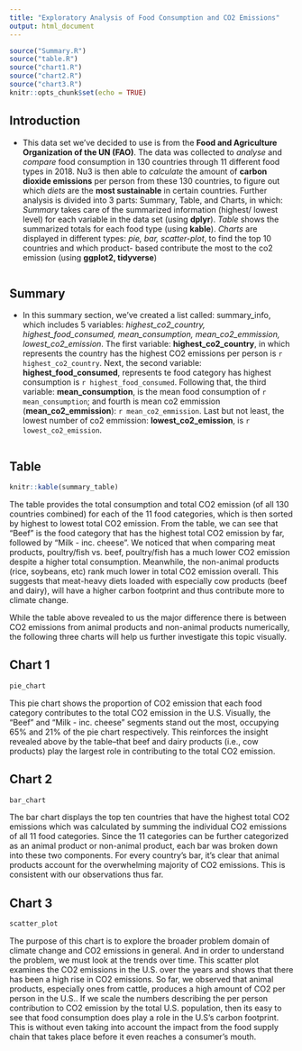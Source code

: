 ```yaml
---
title: "Exploratory Analysis of Food Consumption and CO2 Emissions"
output: html_document
---
```


```r
source("Summary.R")
source("table.R")
source("chart1.R")
source("chart2.R")
source("chart3.R")
knitr::opts_chunk$set(echo = TRUE)
```

## Introduction 

- This data set we’ve decided to use is from the **Food and Agriculture Organization of the UN (FAO)**. The data was collected to _analyse_ and _compare_ food consumption in 130 countries through 11 different food types in 2018. Nu3 is then able to _calculate_ the amount of **carbon dioxide emissions** per person from these 130 countries, to figure out which _diets_ are the **most sustainable** in certain countries. Further analysis is divided into 3 parts: Summary, Table, and Charts, in which: _Summary_ takes care of the summarized information (highest/ lowest level) for each variable in the data set (using **dplyr**). _Table_ shows the summarized totals for each food type (using **kable**). _Charts_ are displayed in different types: _pie, bar, scatter-plot_, to find the top 10 countries and which product- based contribute the most to the co2 emission (using **ggplot2, tidyverse**)
    
```r

```

## Summary
- In this summary section, we've created a list called: summary_info, which includes 5 variables: _highest_co2_country, highest_food_consumed, mean_consumption, mean_co2_emmission, lowest_co2_emission_. The first variable: **highest_co2_country**, in which represents the country has the highest CO2 emissions per person is `r highest_co2_country`. Next, the second variable: **highest_food_consumed**, represents te food category has highest consumption is `r highest_food_consumed`. Following that, the third variable: **mean_consumption**, is the mean food consumption of `r mean_consumption`; and fourth is mean co2 emmission (**mean_co2_emmission**): `r mean_co2_emmission`. Last but not least, the lowest number of co2 emmission: **lowest_co2_emission**, is `r lowest_co2_emission`.
 
 
```r

```
## Table
```r
knitr::kable(summary_table)
```
The table provides the total consumption and total CO2 emission (of all 130 countries combined) for each of the 11 food categories, which is then sorted by highest to lowest total CO2 emission. From the table, we can see that “Beef” is the food category that has the highest total CO2 emission by far, followed by “Milk - inc. cheese”. We noticed that when comparing meat products, poultry/fish vs. beef, poultry/fish has a much lower CO2 emission despite a higher total consumption. Meanwhile, the non-animal products (rice, soybeans, etc) rank much lower in total CO2 emission overall. This suggests that meat-heavy diets loaded with especially cow products (beef and dairy), will have a higher carbon footprint and thus contribute more to climate change.

While the table above revealed to us the major difference there is between CO2 emissions from animal products and non-animal products numerically, the following three charts will help us further investigate this topic visually.

## Chart 1
```r
pie_chart
```

This pie chart shows the proportion of CO2 emission that each food category contributes to the total CO2 emission in the U.S. Visually, the “Beef” and “Milk - inc. cheese” segments stand out the most, occupying 65% and 21% of the pie chart respectively. This reinforces the insight revealed above by the table--that beef and dairy products (i.e., cow products) play the largest role in contributing to the total CO2 emission.

## Chart 2
```r
bar_chart
```

The bar chart displays the top ten countries that have the highest total CO2 emissions which was calculated by summing the individual CO2 emissions of all 11 food categories. Since the 11 categories can be further categorized as an animal product or non-animal product, each bar was broken down into these two components. For every country's bar, it's clear that animal products account for the overwhelming majority of CO2 emissions. This is consistent with our observations thus far.

## Chart 3
```r
scatter_plot
```

The purpose of this chart is to explore the broader problem domain of climate change and CO2 emissions in general. And in order to understand the problem, we must look at the trends over time. This scatter plot examines the CO2 emissions in the U.S. over the years and shows that there has been a high rise in CO2 emissions. So far, we observed that animal products, especially ones from cattle, produces a high amount of CO2 per person in the U.S.. If we scale the numbers describing the per person contribution to CO2 emission by the total U.S. population, then its easy to see that food consumption does play a role in the U.S's carbon footprint. This is without even taking into account the impact from the food supply chain that takes place before it even reaches a consumer's mouth.
